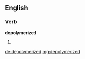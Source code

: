 ==English==

===Verb===
'''depolymerized'''

# {{past of|[[depolymerize]]}}

[[de:depolymerized]]
[[mg:depolymerized]]